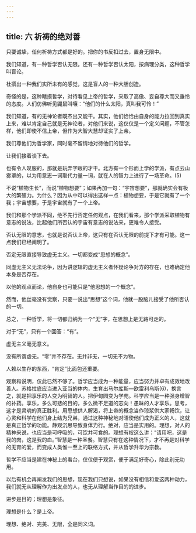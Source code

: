 ```yaml
---
---
---
```

title: 六 祈祷的绝对善
---





只要诚挚，任何祈祷方式都是好的。把你的书反扣过去，置身无限中。

我们知道，有一种哲学否认无限。还有一种哲学否认太阳，按病理分类，这种哲学叫盲论。

杜撰出一种我们实所未有的感觉，这是盲人的一种大胆创造。

奇怪的是，这种瞎摸哲学，对待看见上帝的哲学，采取了高傲、妄自尊大而又垂怜的态度。人们仿佛听见鼹鼠叫嚷：“他们的什么太阳，真叫我可怜！”

我们知道，有的无神论者既杰出又能干。其实，他们恰恰由自身的能力拉回到真实上来，难以肯定自己就是无神论者，对他们来说，这仅仅是一个定义问题，不管怎样，他们即使不信上帝，但作为大智大慧却证实了上帝。

我们尊他们为哲学家，同时毫不留情地对待他们的哲学。

让我们接着谈下去。

也有令人叹服的，那就是玩弄字眼的才干。北方有一个形而上学的学派，有点云山雾罩的，以为用意志一词取代力量一词，就在人的智力上进行了一场革命。(5)

不说“植物生长”，而说“植物想要”；如果再加一句：“宇宙想要”，那就确实会有极大的繁殖力。为什么？因为从中可以得出这样一点：植物想要，于是它就有了一个我；宇宙想要，于是宇宙就有了一个上帝。

我们和那个学派不同，绝不先行否定任何观点，在我们看来，那个学派采取植物有意志的说法，比起他们所否认的宇宙有意志的说法来，更难令人接受。

否认无限的意志，也就是说否认上帝，这只有在否认无限的前提下才有可能。这一点我们已经阐明了。

否定无限直接导致虚无主义。一切都变成“思想的概念”。

同虚无主义无法论争，因为讲逻辑的虚无主义者怀疑论争对方的存在，也难确定他本身是否存在。

以他的观点而论，他自身也可能只是“他思想的一个概念”。

然而，他丝毫没有觉察，只要一说出“思想”这个词，他就一股脑儿接受了他所否认的一切。

总之，一种哲学，将一切都归纳为一个“无”字，在思想上是无路可走的。

对于“无”，只有一个回答：“有”。

虚无主义毫无意义。

没有所谓虚无。“零”并不存在。无并非无，一切无不为物。

人赖以生存的东西，“肯定”比面包还重要。

观察和说明，仅此已然不够了。哲学应当成为一种能量，应当努力并卓有成效地改善人。苏格拉底应当进入亚当的体内，生育出马尔库斯—欧雷利乌斯(6)，换言之，就是把享乐的人变为明智的人。把伊甸园变为学苑。科学应当是一种强身增智的补药。享乐，多么可悲的目的，多么微不足道的志向！愚昧的人才享乐。思考，这才是灵魂的真正胜利。用思想供人解渴，将上帝的概念当作琼浆供大家畅饮，让心灵和科学在他们身上结为兄弟，通过这种神秘地对晤使他们成为正义的人，这就是真正哲学的功能。静观沉思导致身体力行。绝对，应当是实用的。理想，对人的精神来说，也应当是可呼吸的，可饮并可食的。理想有权这么讲：“请用吧，这是我的肉，这是我的血。”智慧是一种圣餐。智慧只有在这种情况下，才不再是对科学的无育的爱，而变成人类惟一至上的联络方式，并从哲学升华为宗教。

哲学不应当是建在神秘上的看台，仅仅便于观赏，便于满足好奇心，除此别无功用。

以后有机会再阐发我们的思想，现在我们只想说，如果没有相信和爱这两种动力，我们就无从理解作为出发点的人，也无从理解当作目的的进步。

进步是目的；理想是象征。

理想是什么？是上帝。

理想、绝对、完美、无限，全是同义词。